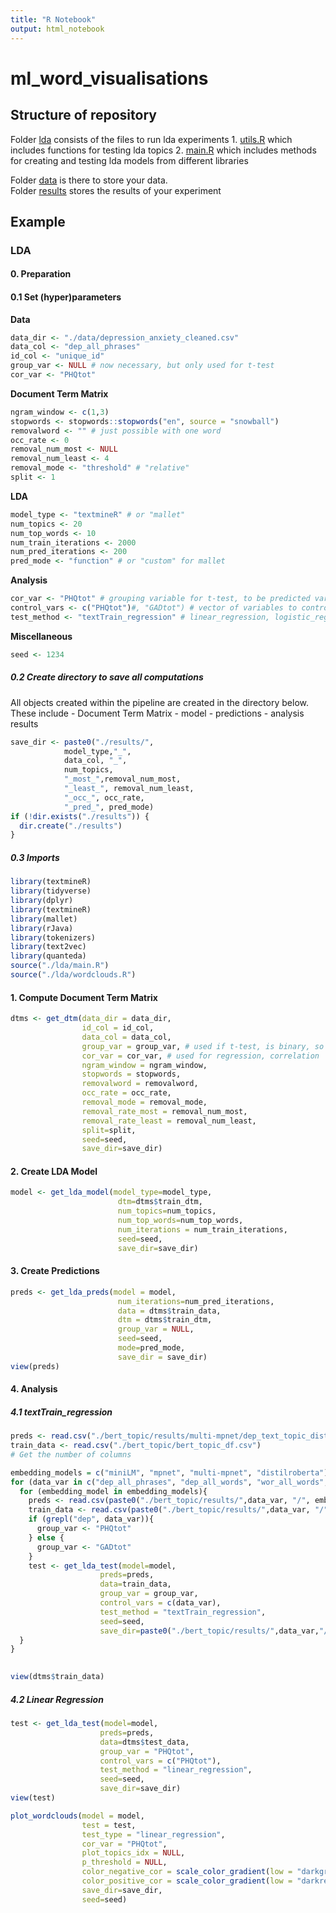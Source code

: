 ```yaml
---
title: "R Notebook"
output: html_notebook
---
```


# ml_word_visualisations

## Structure of repository

Folder [lda](./lda) consists of the files to run lda experiments 
1. [utils.R](./lda/utils.R) which includes functions for testing lda topics 
2. [main.R](./lda/main.R) which includes methods for creating and testing lda models from different libraries

Folder [data](./data) is there to store your data. <br>
Folder [results](./results) stores the results of your experiment

## Example 

### LDA
#### 0. Preparation
#### 0.1 Set (hyper)parameters

**Data** 
```r
data_dir <- "./data/depression_anxiety_cleaned.csv"
data_col <- "dep_all_phrases"
id_col <- "unique_id"
group_var <- NULL # now necessary, but only used for t-test
cor_var <- "PHQtot"
```

**Document Term Matrix** 
```r
ngram_window <- c(1,3)
stopwords <- stopwords::stopwords("en", source = "snowball")
removalword <- "" # just possible with one word
occ_rate <- 0
removal_num_most <- NULL
removal_num_least <- 4
removal_mode <- "threshold" # "relative"
split <- 1
```


**LDA** 
```r
model_type <- "textmineR" # or "mallet"
num_topics <- 20
num_top_words <- 10
num_train_iterations <- 2000
num_pred_iterations <- 200
pred_mode <- "function" # or "custom" for mallet
```

**Analysis**
```r
cor_var <- "PHQtot" # grouping variable for t-test, to be predicted variable for other
control_vars <- c("PHQtot")#, "GADtot") # vector of variables to control analysis with if test_method is linear_regression
test_method <- "textTrain_regression" # linear_regression, logistic_regression, t-test
```

**Miscellaneous** 
```r
seed <- 1234
```

##### 0.2 Create directory to save all computations
All objects created within the pipeline are created in the directory below. These include
- Document Term Matrix
- model
- predictions
- analysis results
```r
save_dir <- paste0("./results/",
            model_type,"_",
            data_col, "_",
            num_topics, 
            "_most_",removal_num_most, 
            "_least_", removal_num_least, 
            "_occ_", occ_rate, 
            "_pred_", pred_mode)
if (!dir.exists("./results")) {
  dir.create("./results")
}
```

##### 0.3 Imports
```r
library(textmineR)
library(tidyverse)
library(dplyr)
library(textmineR)
library(mallet)
library(rJava)
library(tokenizers)
library(text2vec)
library(quanteda)
source("./lda/main.R")
source("./lda/wordclouds.R")
```

#### 1. Compute Document Term Matrix
```r
dtms <- get_dtm(data_dir = data_dir,
                id_col = id_col,
                data_col = data_col,
                group_var = group_var, # used if t-test, is binary, so this is optional
                cor_var = cor_var, # used for regression, correlation
                ngram_window = ngram_window,
                stopwords = stopwords,
                removalword = removalword,
                occ_rate = occ_rate,
                removal_mode = removal_mode,
                removal_rate_most = removal_num_most,
                removal_rate_least = removal_num_least,
                split=split,
                seed=seed,
                save_dir=save_dir)
```
#### 2. Create LDA Model
```r
model <- get_lda_model(model_type=model_type,
                        dtm=dtms$train_dtm,
                        num_topics=num_topics,
                        num_top_words=num_top_words,
                        num_iterations = num_train_iterations,
                        seed=seed,
                        save_dir=save_dir)
```

#### 3. Create Predictions
```r
preds <- get_lda_preds(model = model,
                        num_iterations=num_pred_iterations,
                        data = dtms$train_data,
                        dtm = dtms$train_dtm,
                        group_var = NULL,
                        seed=seed,
                        mode=pred_mode,
                        save_dir = save_dir)
view(preds)
```

#### 4. Analysis
##### 4.1 textTrain_regression
```r

preds <- read.csv("./bert_topic/results/multi-mpnet/dep_text_topic_distr.csv")
train_data <- read.csv("./bert_topic/bert_topic_df.csv")
# Get the number of columns

```


```r
embedding_models = c("miniLM", "mpnet", "multi-mpnet", "distilroberta")
for (data_var in c("dep_all_phrases", "dep_all_words", "wor_all_words", "wor_all_phrases", "wor_text")){
  for (embedding_model in embedding_models){
    preds <- read.csv(paste0("./bert_topic/results/",data_var, "/", embedding_model,"/topic_distr.csv"))
    train_data <- read.csv(paste0("./bert_topic/results/",data_var, "/", embedding_model,"/data.csv"))
    if (grepl("dep", data_var)){
      group_var <- "PHQtot"
    } else {
      group_var <- "GADtot"
    }
    test <- get_lda_test(model=model,
                    preds=preds,
                    data=train_data,
                    group_var = group_var,
                    control_vars = c(data_var),
                    test_method = "textTrain_regression",
                    seed=seed,
                    save_dir=paste0("./bert_topic/results/",data_var,"/",embedding_model))
  }
}
  

```

```r
view(dtms$train_data)
```

##### 4.2 Linear Regression
```r
test <- get_lda_test(model=model,
                    preds=preds,
                    data=dtms$test_data,
                    group_var = "PHQtot",
                    control_vars = c("PHQtot"),
                    test_method = "linear_regression",
                    seed=seed,
                    save_dir=save_dir)
view(test)
```

```r
plot_wordclouds(model = model,
                test = test,
                test_type = "linear_regression",
                cor_var = "PHQtot",
                plot_topics_idx = NULL,
                p_threshold = NULL,
                color_negative_cor = scale_color_gradient(low = "darkgreen", high = "green"),
                color_positive_cor = scale_color_gradient(low = "darkred", high = "red"),
                save_dir=save_dir,
                seed=seed)
```
